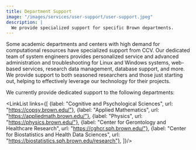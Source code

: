 ```yaml
---
title: Department Support
image: "/images/services/user-support/user-support.jpeg"
description: |
  We provide specialized support for specific Brown departments.
---
```


<ContentSection title="Collaboration Across Brown">
Some academic departments and centers with high demand for computational resources have specialized support from CCV.
Our dedicated team of system engineers provides personalized service and advanced administration and troubleshooting
for Linux and Windows systems, web-based services, research data management, database support, and more. We provide
support to both seasoned researchers and those just starting out, helping to effectively leverage our technology for
their projects.

We currently provide dedicated support to the following departments:

<LinkList links={[
{label: "Cognitive and Psychological Sciences", url: "https://copsy.brown.edu/"},
{label: "Applied Mathematics", url: "https://appliedmath.brown.edu/"},
{label: "Physics", url: "https://physics.brown.edu/"},
{label: "Center for Gerontology and Healthcare Research", url: "https://cghcr.sph.brown.edu/"},
{label: "Center for Biostatistics and Health Data Sciences", url: "https://biostatistics.sph.brown.edu/research"},
]}/>

</ContentSection>